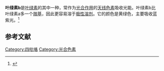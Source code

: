 {{refimprove|time=2019-04-25T11:38:02+00:00}}
{{Chembox
| verifiedrevid = 455193602
| ImageFile = Chlorophyll b structure.svg
| ImageSize = 300px
| IUPACName =
| OtherNames =
| Section1 = {{Chembox Identifiers
| CASNo = 519-62-0
| CASNo_Ref = {{cascite|changed|CAS}}
|  PubChem  =  25244471
|  ChemSpiderID_Ref  = {{chemspidercite|correct|chemspider}}|  ChemSpiderID  =  16739843
|  ChEBI_Ref  = {{ebicite|correct|EBI}}|  ChEBI  =  27888
|  InChI  =  1S/C55H71N4O6.Mg/c1-12-38-35(8)42-27-43-36(9)40(23-24-48(61)65-26-25-34(7)22-16-21-33(6)20-15-19-32(5)18-14-17-31(3)4)52(58-43)50-51(55(63)64-11)54(62)49-37(10)44(59-53(49)50)28-46-39(13-2)41(30-60)47(57-46)29-45(38)56-42;/h12,25,27-33,36,40,51H,1,13-24,26H2,2-11H3,(H-,56,57,58,59,60,62);/q-1;+2/p-1/b34-25+;/t32-,33-,36+,40+,51-;/m1./s1
| PubChem1 = 6450186
| PubChem2 = 11593175
| PubChem2_Comment = (from spinach)
| SMILES = CCC\1=C(c2/cc\3/c(c(c4/n3[Mg]n5c(/cc1\n2)c(c6c5/c(c/7\nc(\c4)[C@H]([C@@H]7CCC(=O)OC/C=C(\C)/CCC[C@H](C)CCC[C@H](C)CCCC(C)C)C)/[C@H](C6=O)C(=O)OC)C)C)C=C)C=O
| StdInChI = 1S/C55H71N4O6.Mg/c1-12-38-35(8)42-27-43-36(9)40(23-24-48(61)65-26-25-34(7)22-16-21-33(6)20-15-19-32(5)18-14-17-31(3)4)52(58-43)50-51(55(63)64-11)54(62)49-37(10)44(59-53(49)50)28-46-39(13-2)41(30-60)47(57-46)29-45(38)56-42;/h12,25,27-33,36,40,51H,1,13-24,26H2,2-11H3,(H-,56,57,58,59,60,62);/q-1;+2/p-1/b34-25+;/t32-,33-,36+,40+,51-;/m1./s1
| StdInChI_Ref = {{stdinchicite|correct|chemspider}}
| StdInChIKey = NSMUHPMZFPKNMZ-VBYMZDBQSA-M
| StdInChIKey_Ref = {{stdinchicite|correct|chemspider}}
| EC_number = 208-272-4
| InChIKey = MSLKMRUEVOYOOZ-VBYMZDBQSA-L
| UNII = 5712ZB110R
| UNII_Ref = {{fdacite|changed|FDA}}
}}
| Section2 = {{Chembox Properties
| C = 55
| H = 70
| Mg = 1
| O = 6
| N = 4
| Appearance =
| Density =
| MeltingPt =
| BoilingPt =
| Solubility = }}
| Section3 = {{Chembox Hazards
| MainHazards =
| FlashPt =
| Autoignition = }}
}}
'''叶绿素b'''是[[叶绿素|叶绿素]]的其中一种，常作为[[光合作用|光合作用]]的[[天线色素|天线色素]]吸收光能。叶绿素b比叶绿素a多一个[[羰基|羰基]]，因此更容易溶于[[极性溶剂|极性溶剂]]。它的颜色是黄绿色，主要吸收蓝紫光。<ref>{{Cite web |url=http://www2.mcdaniel.edu/Biology/botf99/photo/p3igments.html |title=photosynthesis pigments<!-- Bot generated title --> |accessdate=2013-03-30 |archive-date=2012-09-05 |archive-url=https://web.archive.org/web/20120905135700/http://www2.mcdaniel.edu/Biology/botf99/photo/p3igments.html |dead-url=no }}</ref>

==参考文献==
{{Reflist}}

{{植物色素}}

{{botany-stub}}

[[Category:四吡咯|Category:四吡咯]]
[[Category:光合色素|Category:光合色素]]